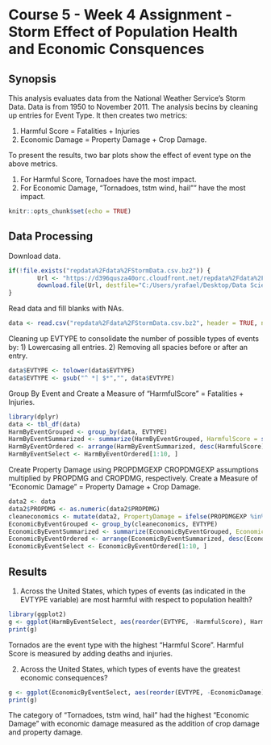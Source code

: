 Course 5 - Week 4 Assignment - Storm Effect of Population Health and Economic Consquences
==============================================================

## Synopsis

This analysis evaluates data from the National Weather Service's Storm Data. Data is from 1950 to November 2011. The analysis becins by cleaning up entries for Event Type. It then creates two metrics:

1) Harmful Score = Fatalities + Injuries
2) Economic Damage = Property Damage + Crop Damage.

To present the results, two bar plots show the effect of event type on the above metrics.

1) For Harmful Score, Tornadoes have the most impact.
2) For Economic Damage, "Tornadoes, tstm wind, hail"" have the most impact.


```r
knitr::opts_chunk$set(echo = TRUE)
```

## Data Processing

Download data.
```r
if(!file.exists("repdata%2Fdata%2FStormData.csv.bz2")) {
        Url <- "https://d396qusza40orc.cloudfront.net/repdata%2Fdata%2FStormData.csv.bz2"
        download.file(Url, destfile="C:/Users/yrafael/Desktop/Data Science Course/Course Code/repdata%2Fdata%2FStormData.csv.bz2", mode = "wb")
}
```

Read data and fill blanks with NAs.
```r
data <- read.csv("repdata%2Fdata%2FStormData.csv.bz2", header = TRUE, na.strings = c("", " ", "NA"))
```

Cleaning up EVTYPE to consolidate the number of possible types of events by:
1) Lowercasing all entries.
2) Removing all spacies before or after an entry.
```r
data$EVTYPE <- tolower(data$EVTYPE)
data$EVTYPE <- gsub("^ *| $*","", data$EVTYPE)
```

Group By Event and Create a Measure of "HarmfulScore" = Fatalities + Injuries. 
```r
library(dplyr)
data <- tbl_df(data)
HarmByEventGrouped <- group_by(data, EVTYPE)
HarmByEventSummarized <- summarize(HarmByEventGrouped, HarmfulScore = sum(FATALITIES,INJURIES))
HarmByEventOrdered <- arrange(HarmByEventSummarized, desc(HarmfulScore))
HarmByEventSelect <- HarmByEventOrdered[1:10, ]
```

Create Property Damage using PROPDMGEXP CROPDMGEXP assumptions multiplied by PROPDMG and CROPDMG, respectively. Create a Measure of "Economic Damage" = Property Damage + Crop Damage.
```r
data2 <- data
data2$PROPDMG <- as.numeric(data2$PROPDMG)
cleaneconomics <- mutate(data2, PropertyDamage = ifelse(PROPDMGEXP %in% c('-', '?', '+', '0'), PROPDMG * 1, ifelse(PROPDMGEXP %in% c('1', '2', '3', '4', '5', '6', '7', '8'), PROPDMG * (10 ** as.numeric(PROPDMGEXP)), ifelse(PROPDMGEXP %in% c('k', 'K'), PROPDMG * 1000, ifelse(PROPDMGEXP %in% c('m', 'M'), PROPDMG * 1000000, ifelse(PROPDMGEXP %in% c('h', 'H'), PROPDMG * 100, ifelse(PROPDMGEXP == 'B', PROPDMG * 1000000000, NA)))))), CropDamage = ifelse(CROPDMGEXP %in% c('-', '?', '+', '0'), CROPDMG * 1, ifelse(CROPDMGEXP %in% c('1', '2', '3', '4', '5', '6', '7', '8'), CROPDMG * (10 ** as.numeric(CROPDMGEXP)), ifelse(CROPDMGEXP %in% c('k', 'K'), CROPDMG * 1000, ifelse(CROPDMGEXP %in% c('m', 'M'), CROPDMG * 1000000, ifelse(CROPDMGEXP %in% c('h', 'H'), CROPDMG * 100, ifelse(CROPDMGEXP == 'B', CROPDMG * 1000000000, NA)))))))
EconomicByEventGrouped <- group_by(cleaneconomics, EVTYPE)
EconomicByEventSummarized <- summarize(EconomicByEventGrouped, EconomicDamage = sum(PropertyDamage, CropDamage))
EconomicByEventOrdered <- arrange(EconomicByEventSummarized, desc(EconomicDamage))
EconomicByEventSelect <- EconomicByEventOrdered[1:10, ]
```

## Results

1) Across the United States, which types of events (as indicated in the EVTYPE variable) are most harmful with respect to population health?

```r
library(ggplot2)
g <- ggplot(HarmByEventSelect, aes(reorder(EVTYPE, -HarmfulScore), HarmfulScore)) + geom_bar(stat = "identity") + theme(axis.text.x = element_text(angle = 90)) + xlab("Event Type") + ylab("Harmful Score") + ggtitle("Events with the Most Deaths and Injuries Combined")
print(g)
```

Tornados are the event type with the highest "Harmful Score". Harmful Score is measured by adding deaths and injuries.


2) Across the United States, which types of events have the greatest economic consequences?

```r
g <- ggplot(EconomicByEventSelect, aes(reorder(EVTYPE, -EconomicDamage), EconomicDamage)) + geom_bar(stat = "identity") + theme(axis.text.x = element_text(angle = 90)) + xlab("Event Type") + ylab("Economic Damage") + ggtitle("Events with the Most Crop and Property Combined")
print(g)
```

The category of "Tornadoes, tstm wind, hail" had the highest "Economic Damage" with economic damage measured as the addition of crop damage and property damage.
